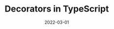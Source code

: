 ---
title: Decorators in TypeScript
date: '2022-03-01'
tags: ['typescript', 'decorators']
draft: false
summary: Learn how to use decorators in TypeScript. What are they? How do they work?
---